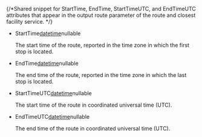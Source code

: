 {/*Shared snippet for StartTime, EndTime, StartTimeUTC, and EndTimeUTC attributes that appear in the output route parameter of the route and closest facility service. */} 

-   <p class="space-x-2"><span class="font-bold">StartTime</span><a class="font-sm text-color-3" href="../routing-data-types#datetime">datetime</a><span class="font-bold text-[#00619b]">nullable</span></p>

    The start time of the route, reported in the time zone in which the first stop is located.

-   <p class="space-x-2"><span class="font-bold">EndTime</span><a class="font-sm text-color-3" href="../routing-data-types#datetime">datetime</a><span class="font-bold text-[#00619b]">nullable</span></p>

    The end time of the route, reported in the time zone in which the last stop is located.

-   <p class="space-x-2"><span class="font-bold">StartTimeUTC</span><a class="font-sm text-color-3" href="../routing-data-types#datetime">datetime</a><span class="font-bold text-[#00619b]">nullable</span></p>

    The start time of the route in coordinated universal time (UTC).

-   <p class="space-x-2"><span class="font-bold">EndTimeUTC</span><a class="font-sm text-color-3" href="../routing-data-types#datetime">datetime</a><span class="font-bold text-[#00619b]">nullable</span></p>

    The end time of the route in coordinated universal time (UTC).

